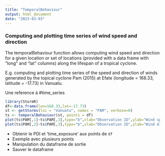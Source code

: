 ```yaml
---
title: "TemporalBehaviour"
output: html_document
date: "2023-03-03"
---
```


### Computing and plotting time series of wind speed and direction

The temporalBehaviour function allows computing wind speed and direction for a given location or set of locations (provided with a data frame with "long" and "lat" columns) along the lifespan of a tropical cyclone.

E.g. computing and plotting time series of the speed and direction of winds generated by the topical cyclone Pam (2015) at Efate (longitude = 168.33, latitude = -17.73) in Vanuatu.

Une reference à #time_series


``` r
library(StormR)
df<-data.frame(lon=168.33,lat=-17.73)
st <- getStorms(loi = "Vanuatu", names = "PAM", verbose=0)
ts <- temporalBehaviour(st, points = df)
plot(ts$PAM[,1]~ts$PAM[,3],type="b",xlab="Observation ID",ylab="Wind speed (m/s)")
plot(ts$PAM[,2]~ts$PAM[,3],type="b",xlab="Observation ID",ylab="Wind direction (degree north)")
```

- Obtenir le PDI et 'time_exposure' aux points de `df`
- Exemple avec plusieurs points
- Manipulation du dataframe de sortie
- Sauver le dataframe
